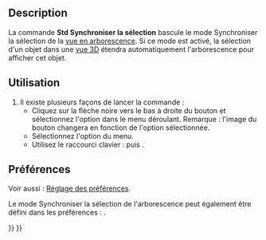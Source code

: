 <languages/>

{{Docnav/fr
|[[Std_TreeSyncView/fr|Arborescence Synchroniser la vue]]
|[[Std_TreeSyncPlacement/fr|Arborescence Synchroniser le placement]]
|[[Std_View_Menu/fr|Menu Affichage]]
|IconL=Std_TreeSyncView.svg
|IconR=Std_TreeSyncPlacement.svg
|IconC=Freecad.svg
}}

{{GuiCommand/fr
|Name=Std TreeSyncSelection
|Name/fr=Std Arborescence Synchroniser la sélection
|MenuLocation=Affichage → Actions dans l'arborescence → Synchroniser la sélection
|Workbenches=Tous
|Shortcut={{KEY|T}} {{KEY|2}}
|Version=0.19
}}

==Description==

La commande '''Std Synchroniser la sélection''' bascule le mode Synchroniser la sélection de la [[Tree_view/fr|vue en arborescence]]. Si ce mode est activé, la sélection d'un objet dans une [[3D_view/fr|vue 3D]] étendra automatiquement l'arborescence pour afficher cet objet.

<span id="Usage"></span>
==Utilisation==

# Il existe plusieurs façons de lancer la commande :
#* Cliquez sur la flèche noire vers le bas à droite du bouton {{Button|[[Image:Std_TreeSyncView.svg|16px]]}} et sélectionnez l'option {{MenuCommand|Synchroniser la sélection}} dans le menu déroulant. Remarque : l'image du bouton changera en fonction de l'option sélectionnée.
#* Sélectionnez l'option {{MenuCommand|Affichage → Actions dans l'arborescence → Synchroniser la sélection}} du menu.
#* Utilisez le raccourci clavier : {{KEY|T}} puis {{KEY|2}}.

<span id="Preferences"></span>
==Préférences==

Voir aussi : [[Preferences_Editor/fr|Réglage des préférences]].

Le mode Synchroniser la sélection de l'arborescence peut également être défini dans les préférences : {{MenuCommand|Édition → Préférences → Général → Sélection → Déplier automatiquement l'arborescence quand l'objet correspondant est sélectionné dans la vue 3D}}.


{{Docnav/fr
|[[Std_TreeSyncView/fr|Arborescence Synchroniser la vue]]
|[[Std_TreeSyncPlacement/fr|Arborescence Synchroniser le placement]]
|[[Std_View_Menu/fr|Menu Affichage]]
|IconL=Std_TreeSyncView.svg
|IconR=Std_TreeSyncPlacement.svg
|IconC=Freecad.svg
}}

{{Std_Base_navi{{#translation:}}}}
{{Userdocnavi{{#translation:}}}}